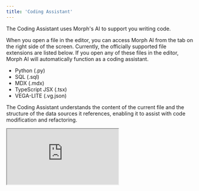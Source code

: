 ```yaml
---
title: 'Coding Assistant'
---
```

The Coding Assistant uses Morph's AI to support you writing code.

When you open a file in the editor, you can access Morph AI from the tab on the right side of the screen. Currently, the officially supported file extensions are listed below. If you open any of these files in the editor, Morph AI will automatically function as a coding assistant.

- Python (.py)
- SQL (.sql)
- MDX (.mdx)
- TypeScript JSX (.tsx)
- VEGA-LITE (.vg.json)

The Coding Assistant understands the content of the current file and the structure of the data sources it references, enabling it to assist with code modification and refactoring.

<iframe
    src="https://www.loom.com/embed/f2a68b75aa14424e8658606b639c0091?sid=ecf9ac52-7dc4-452e-8590-3aab99564383"
    controls
    className="w-full aspect-video"
></iframe>
